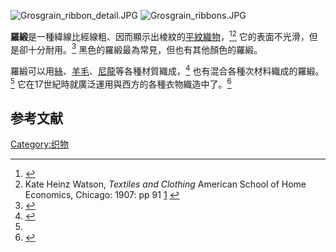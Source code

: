 [[File:Grosgrain_ribbon_detail.JPG|thumb]]
[[File:Grosgrain_ribbons.JPG|thumb]]

'''羅緞'''是一種緯線比經線粗、因而顯示出棱紋的[[平紋布|平紋]][[織物|織物]]，<ref name="america">{{cite book|title= Textiles in America, 1650-1870|last= Montgomery|first= Florence M.|author2= Linda Eaton|year= 2007|publisher= W. W. Norton & Company|isbn= 0-393-73224-X|page= 252|url= http://books.google.com/books?id=1emELgbrnS0C&dq|accessdate= July 10, 2009|archive-date= 2020-01-02|archive-url= https://web.archive.org/web/20200102095514/https://books.google.com/books?id=1emELgbrnS0C&dq|dead-url= no}}</ref><ref>Kate Heinz Watson, ''Textiles and Clothing'' American School of Home Economics, Chicago: 1907: pp 91 [http://www.gutenberg.org/files/21534/21534.txt] {{Wayback|url=http://www.gutenberg.org/files/21534/21534.txt |date=20160303223538 }}</ref> 它的表面不光滑，但是卻十分耐用。<ref>{{cite book|title= Household Sewing with Home Dressmaking|last= Banner|first= Bertha|year= 1898|publisher= Longmans, Green, and co|page= 106|url= http://books.google.com/books?id=IhMlyt7IuGsC&dq|accessdate= July 10, 2009|archive-date= 2020-01-10|archive-url= https://web.archive.org/web/20200110054439/https://books.google.com/books?id=IhMlyt7IuGsC&dq|dead-url= no}}</ref> 黑色的羅緞最為常見，但也有其他顏色的羅緞。

羅緞可以用[[絲|絲]]、[[羊毛|羊毛]]、[[尼龍|尼龍]]等各種材質織成，<ref name="idiot">{{cite book|title= The Complete Idiot's Guide to Crafts With Kids|last= Lockwood|first= Georgene|year= 1998|publisher= Alpha Books|isbn= 0-02-862406-8|page= 86|url= http://books.google.com/books?id=pZtLSzCJPRIC&pg=PA86&dq|accessdate= July 10, 2009|archive-date= 2020-01-17|archive-url= https://web.archive.org/web/20200117171723/https://books.google.com/books?id=pZtLSzCJPRIC&pg=PA86&dq|dead-url= no}}</ref> 也有混合各種次材料織成的羅緞。<ref name="america"/> 它在17世紀時就廣泛運用與西方的各種衣物織造中了。<ref>{{cite book |title= Fashion and fancy|last= de Winkel |first=Marieke |year=2006 |publisher= Amsterdam University Press|isbn= 90-5356-917-0|url= http://books.google.com/books?id=WEQy3xkbU9cC&dq|accessdate=July 10, 2009}}</ref>

==参考文献==
{{reflist}}

[[Category:织物|Category:织物]]